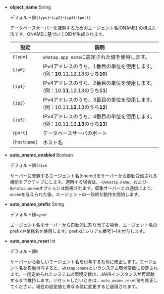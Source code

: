 - **object_name** <span class='type'>String</span>

  デフォルト値`{type}`-`{ip2}`-`{ip3}`-`{port}`

  データベースサーバーを識別するためのエージェント名(ONAME) の構成方法です。ONAMEに基づいてOIDが生成されます。

  | 設定           | 説明                                                                      |
  | ------------ | ----------------------------------------------------------------------- |
  | `{type}`     | `whatap.app_name`に設定された値を使用します。                                         |
  | `{ip0}`      | IPv4アドレスのうち、1番目の単位を使用します。(例：**10**.11.12.13のうち**10**)                   |
  | `{ip1}`      | IPv4アドレスのうち、2番目の単位を使用します。(例：10.**11**.12.13のうち**11**)                   |
  | `{ip2}`      | IPv4アドレスのうち、3番目の単位を使用します。(例：10.11.**12**.13のうち**12**)                   |
  | `{ip3}`      | IPv4アドレスのうち、4番目の単位を使用します。(例：10.11.12.**13**のうち**13**)                   |
  | `{port}`     | データベースサーバのポート                                                           |
  | `{hostname}` | ホスト名                                                                    |

- **auto_oname_enabled** <span class='type'>Boolean</span>

  デフォルト値`false`

  サーバーに登録するエージェント名(oname)をサーバーから自動受信される機能をアクティブにします。適用する場合は、`-Dwhatap.name`、および`-Dwhatap.oname`オプションは無視されます。収集サーバーとの通信により、`oname`を与えられた後、エージェントの一般的な動作を開始します。

- **auto_oname_prefix** <span class='type'>String</span>

  デフォルト値`agent`

  エージェント名をサーバーから自動的に割り当てる場合、エージェント名のprefixや業務名を使用します。prefixにシリアル番号1~)を付与します。

- **auto_oname_reset** <span class='type'>Int</span>

  デフォルト値`0`

  サーバーから新しいエージェント名を付与するために修正します。エージェント名を自動付与すると、`whatap.oname`というシステム環境変数に設定されます。一度定められたシステムの環境変数は、JAVAインスタンスが再起動するまで維持します。リセットしたいときは、`auto_oname_reset`値を修正してください。現在の設定値と異なる値に変更すると適用されます。
